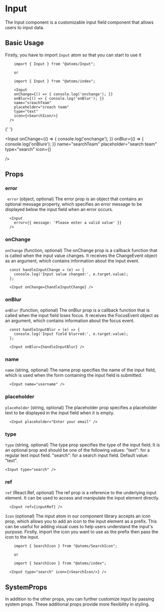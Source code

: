 

<MDXWrapper>
<Head>
	<title>Input Doc | OORSIG</title>
</Head>

# Input

The Input component is a customizable input field component that allows users to input data.

## Basic Usage

Firstly, you have to import `Input` atom so that you can start to use it

```
	import { Input } from "@atoms/Input";

	or

	import { Input } from "@atoms/index";

	<Input
    onChange={() => { console.log('onchange'); }}
    onBlur={() => { console.log('onBlur'); }}
    name="sreachTeam"
    placeholder="sreach team"
    type="text"
    icon={<SearchIcon/>}
  />
```

{' '}

<Input
  onChange={() => {
    console.log('onchange');
  }}
  onBlur={() => {
    console.log('onBlure');
  }}
  name="searchTeam"
  placeholder="search team"
  type="search"
  icon={<SearchIcon/>}

/>

## Props

### error

` error` (object, optional)
The error prop is an object that contains an optional message property, which specifies an error message to be displayed below the input field when an error occurs.

```
  <Input
    error={{ message: 'Please enter a valid value' }}
  />

```

### onChange

`onChange` (function, optional)
The onChange prop is a callback function that is called when the input value changes. It receives the ChangeEvent object as an argument, which contains information about the input event.

```
  const handleInputChange = (e) => {
    console.log('Input value changed:', e.target.value);
  };

  <Input onChange={handleInputChange} />

```

### onBlur

`onBlur` (function, optional)
The onBlur prop is a callback function that is called when the input field loses focus. It receives the FocusEvent object as an argument, which contains information about the focus event.

```
  const handleInputBlur = (e) => {
    console.log('Input field blurred:', e.target.value);
  };

  <Input onBlur={handleInputBlur} />
```

### name

`name` (string, optional)
The name prop specifies the name of the input field, which is used when the form containing the input field is submitted.

```
  <Input name="username" />
```

### placeholder

`placeholder` (string, optional)
The placeholder prop specifies a placeholder text to be displayed in the input field when it is empty.

```
  <Input placeholder="Enter your email" />
```

### type

`type` (string, optional)
The type prop specifies the type of the input field. It is an optional prop and should be one of the following values:
"text": for a regular text input field.
"search": for a search input field.
Default value: "text".

```
<Input type="search" />
```

### ref

`ref` (React.Ref, optional)
The ref prop is a reference to the underlying input element. It can be used to access and manipulate the input element directly.

```
  <Input ref={inputRef} />
```

`Icon` (optional)
The input atom in our component library accepts an icon prop, which allows you to add an icon to the input element as a prefix. This can be useful for adding visual cues to help users understand the input's purpose.
Firstly, import the icon you want to use as the prefix then pass the icon to the input.
```
	import { SearchIcon } from "@atoms/SearchIcon";

	or

	import { SearchIcon } from "@atoms/index";

  <Input type="search" icon={<SearchIcon/>} />
```

## SystemProps

In addition to the other props, you can further customize input by passing system props. These additional props provide more flexibility in styling.

</MDXWrapper>
